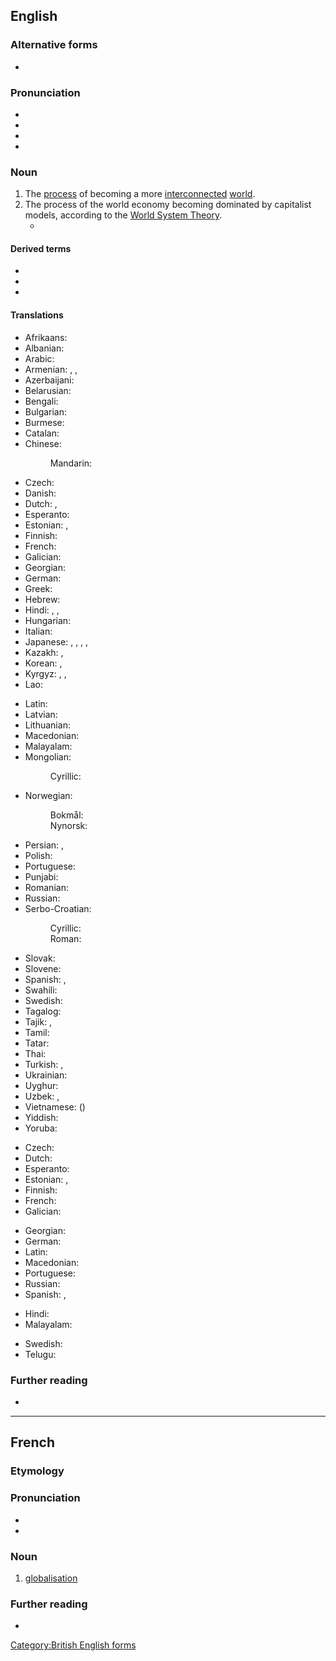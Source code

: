 ==English==

===Alternative forms===
* {{l|en|globalization}}

===Pronunciation===
* {{IPA|en|/ˌɡloʊbəlaɪˈzeɪʃən/}}
* {{audio|en|LL-Q1860 (eng)-Vealhurl-globalisation.wav|Audio (Southern England)}}
* {{rhymes|en|eɪʃən|s=5}}
* {{hyph|en|glo|ba|li|sa|tion}}

===Noun===
{{en-noun|~}}

# The [[process]] of becoming a more [[interconnected]] [[world]].
# The process of the world economy becoming dominated by capitalist models, according to the [[w:World System Theory|World System Theory]].
#* {{quote-journal|en|author=David Brooks|title=Globalization Is Over. The Global Culture Wars Have Begun.|work=The New York Times|date=2022-04-08|url=https://www.nytimes.com/2022/04/08/opinion/globalization-global-culture-war.html|issn=0362-4331|passage=Sure, '''globalization''' as flows of trade will continue. But '''globalization''' as the driving logic of world affairs — that seems to be over.}}

====Derived terms====
* {{l|en|globalise}}
* {{l|en|globalisationism}}
* {{l|en|globalisationist}}

====Translations====
{{trans-top|process of becoming a more interconnected world}}
* Afrikaans: {{t|af|globalisering}}
* Albanian: {{t|sq|globalizim|m}}
* Arabic: {{t|ar|عَوْلَمَة|f}}
* Armenian: {{t+|hy|գլոբալիզացիա}}, {{t+|hy|համաշխարհայնացում}}, {{t+|hy|գլոբալացում}}
* Azerbaijani: {{t|az|qloballaşma}}
* Belarusian: {{t|be|глабаліза́цыя|f}}
* Bengali: {{t|bn|বিশ্বায়ন}}
* Bulgarian: {{t|bg|глобализа́ция|f}}
* Burmese: {{t|my|ဂလိုဘယ်လိုက်ဇေးရှင်း}}
* Catalan: {{t+|ca|globalització|f}}
* Chinese:
*: Mandarin: {{t+|cmn|全球化|tr=quánqiúhuà}}
* Czech: {{t+|cs|globalizace|f}}
* Danish: {{t|da|globalisering|c}}
* Dutch: {{t+|nl|globalisering|f}}, {{t+|nl|mondialisering|f}}
* Esperanto: {{t|eo|tutmondiĝo}}
* Estonian: {{t|et|üleilmastumine}}, {{t|et|globaliseerumine}}
* Finnish: {{t+|fi|globalisaatio}}
* French: {{t+|fr|mondialisation|f}}
* Galician: {{t+|gl|globalización|f}}
* Georgian: {{t|ka|გლობალიზაცია}}
* German: {{t+|de|Globalisierung|f}}
* Greek: {{t+|el|παγκοσμιοποίηση|f}}
* Hebrew: {{t|he|גְּלוֹבָּלִיזָצְיָה|f|tr=globalizátsya}}
* Hindi: {{t|hi|हलिमिकरण|m|tr=halimikaraṇ}}, {{t|hi|वैश्वीकरण|m|tr=vaiśvīkaraṇ}}, {{t|hi|भूमंडलीकरण|m|tr=bhūmaṇḍalīkaraṇ}}
* Hungarian: {{t+|hu|globalizáció}}
* Italian: {{t+|it|globalizzazione|f}}
* Japanese: {{t+|ja|グローバリゼーション|tr=gurōbarizēshon}}, {{t|ja|グローバライゼーション|tr=gurōbaraizēshon}}, {{t+|ja|グローバル化|tr=グローバルか, gurōbaruka}}, {{t|ja|世界化|tr=せかいか}}, {{t|ja|地球規模化|tr=ちきゅうきぼか, chikyūkiboka}}
* Kazakh: {{t|kk|жаһандану}}, {{t|kk|глобализация}}
* Korean: {{t|ko|세계화(世界化)}} , {{t|ko|글로벌화}}
* Kyrgyz: {{t|ky|глобалдашуу}}, {{t|ky|ааламдашуу}}, {{t|ky|глобализация}}
* Lao: {{t|lo|ໂລກາພິວັດ}}
{{trans-mid}}
* Latin: {{t|la|globalizatio|f}}
* Latvian: {{t|lv|globalizācija|f}}
* Lithuanian: {{t|lt|globalizacija|f}}
* Macedonian: {{t|mk|глобализација|f}}
* Malayalam: {{t|ml|ആഗോളവത്കരണം}}
* Mongolian:
*: Cyrillic: {{t+|mn|даяарчлал}}
* Norwegian:
*: Bokmål: {{t|nb|globalisering|m|f}}
*: Nynorsk: {{t|nn|globalisering|f}}
* Persian: {{t|fa|جهانی‌سازی|tr=jahâni-sâzi}}, {{t|fa|جهانی‌شدن‎|tr=jahâni-šodan}}
* Polish: {{t+|pl|globalizacja|f}}
* Portuguese: {{t+|pt|globalização|f}}
* Punjabi: {{t|pa|ਸੰਸਾਰੀਕਰਨ}}
* Romanian: {{t|ro|globalizare|f}}
* Russian: {{t+|ru|глобализа́ция|f}}
* Serbo-Croatian:
*: Cyrillic: {{t|sh|глобализа́ција|f}}
*: Roman: {{t+|sh|globalizácija|f}}
* Slovak: {{t|sk|globalizácia|f}}
* Slovene: {{t|sl|globalizacija|f}}
* Spanish: {{t+|es|globalización|f}}, {{t|es|mundialización|m}}
* Swahili: {{t|sw|utandawazi|cu}}
* Swedish: {{t+|sv|globalisering|c}}
* Tagalog: {{t|tl|globalisasyon}}
* Tajik: {{t|tg|ҷаҳонишудан}}, {{t|tg|глобализатсия}}
* Tamil: {{t|ta|உலகமயமாதல்}}
* Tatar: {{t|tt|глобальләшү}}
* Thai: {{t+|th|โลกาภิวัตน์}}
* Turkish: {{t+|tr|küreselleşme}}, {{t+|tr|globalleşme}}
* Ukrainian: {{t|uk|глобаліза́ція|f}}
* Uyghur: {{t|ug|يەرشارىلىشىش}}
* Uzbek: {{t|uz|globalizatsiya}}, {{t+|uz|globallashuv}}
* Vietnamese: {{t+|vi|toàn cầu hóa}} ({{t|vi|全球化|sc=Hani}})
* Yiddish: {{t|yi|גלאָבאַליזאַציע|f}}
* Yoruba: {{t|yo|ètò sayé dọ̀kan}}
{{trans-bottom}}

{{trans-top|process of world economy becoming dominated by capitalist models}}
* Czech: {{t+|cs|globalizace|f}}
* Dutch: {{t+|nl|globalisering|f}}
* Esperanto: {{t|eo|tutmondiĝo}}
* Estonian: {{t|et|üleilmastumine}}, {{t|et|globaliseerumine}}
* Finnish: {{t+|fi|globalisaatio}}
* French: {{t+|fr|mondialisation|f}}
* Galician: {{t+|gl|globalización|m}}
{{trans-mid}}
* Georgian: {{t|ka|გლობალიზაცია}}
* German: {{t+|de|Globalisierung|f}}
* Latin: {{t|la|globalizatio|f}}
* Macedonian: {{t|mk|глобализа́ција|f}}
* Portuguese: {{t+|pt|globalização|f}}
* Russian: {{t+|ru|глобализа́ция|f}}
* Spanish: {{t+|es|globalización|m}}, {{t|es|mundialización|f}}
{{trans-bottom}}

{{checktrans-top}}
* Hindi: {{t-check|hi|भूमण्डलीकरण}}
* Malayalam: {{t-check|ml|ആഗോളവത്ക്കരണം}}
{{trans-mid}}
* Swedish: {{t+check|sv|globalisation}}
* Telugu: {{t-check|te|ప్రపంచీకరణ}}
{{trans-bottom}}

===Further reading===
* {{pedia}}

[[Category:British English forms]]

----

==French==

===Etymology===
{{suffix|fr|globaliser|ation}}

===Pronunciation===
* {{fr-IPA}}
* {{audio|fr|LL-Q150 (fra)-Exilexi-globalisation.wav|Audio}}

===Noun===
{{fr-noun|f}}

# [[globalisation#English|globalisation]]

===Further reading===
* {{R:TLFi}}